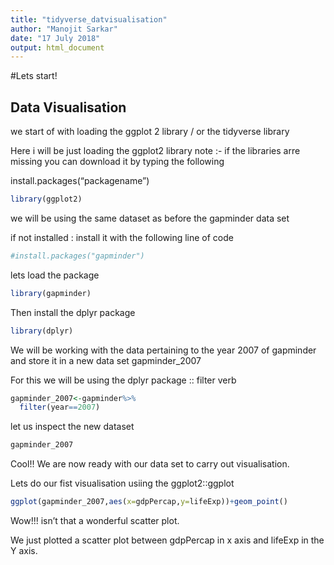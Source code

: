 ```yaml
---
title: "tidyverse_datvisualisation"
author: "Manojit Sarkar"
date: "17 July 2018"
output: html_document
---
```


#Lets start!

## Data Visualisation

we start of with loading the ggplot 2 library / or the tidyverse library

Here i will be just loading the ggplot2 library 
note :- if the libraries arre missing you can download it by typing the following 

install.packages("packagename")


```r
library(ggplot2)
```

we will be using the same dataset as before the gapminder data set

if not installed : install it with the following line of code

```r
#install.packages("gapminder")
```

lets load the package

```r
library(gapminder)
```


Then install the dplyr package



```r
library(dplyr)
```
We will be working with the data pertaining to the year 2007 of gapminder and store it in a new data set gapminder_2007

For this we will be using the dplyr package :: filter verb

```r
gapminder_2007<-gapminder%>%
  filter(year==2007)
```

let us inspect the new dataset
```r
gapminder_2007
```

Cool!! We are now ready with our data set to carry out visualisation.


Lets do our fist visualisation usiing the ggplot2::ggplot

```r
ggplot(gapminder_2007,aes(x=gdpPercap,y=lifeExp))+geom_point()
```

Wow!!! isn't that a wonderful scatter plot.

We just plotted a scatter plot between gdpPercap in x axis and lifeExp in the Y  axis.










